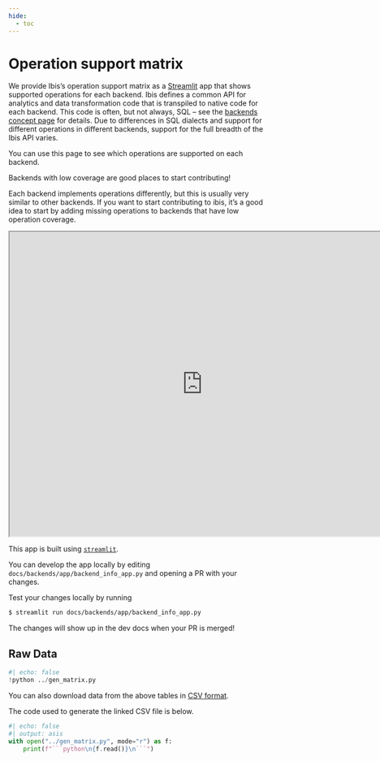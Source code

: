 ```yaml
---
hide:
  - toc
---
```


# Operation support matrix

We provide Ibis's operation support matrix as a [Streamlit](https://streamlit.io/) app that shows supported operations for each backend. Ibis defines a common API for analytics and data transformation code that is transpiled to native code for each backend. This code is often, but not always, SQL -- see the [backends concept page](/concepts/backend.qmd) for details. Due to differences in SQL dialects and support for different operations in different backends, support for the full breadth of the Ibis API varies.

You can use this page to see which operations are supported on each backend.

::: {.callout-tip}
Backends with low coverage are good places to start contributing!

Each backend implements operations differently, but this is usually very similar to other backends. If you want to start contributing to ibis, it's a good idea to start by adding missing operations to backends that have low operation coverage.
:::

<div class="streamlit-app">
  <iframe class="streamlit-app-inner" width=760 height=600 src="https://ibis-project.streamlit.app/?embedded=true"></iframe>
</div>

::: {.callout-note}
This app is built using [`streamlit`](https://streamlit.io/).

You can develop the app locally by editing `docs/backends/app/backend_info_app.py` and opening a PR with your changes.

Test your changes locally by running

```sh
$ streamlit run docs/backends/app/backend_info_app.py
```

The changes will show up in the dev docs when your PR is merged!
:::

## Raw Data

```python
#| echo: false
!python ../gen_matrix.py
```

You can also download data from the above tables in [CSV format](./backends/raw_support_matrix.csv).

The code used to generate the linked CSV file is below.

```python
#| echo: false
#| output: asis
with open("../gen_matrix.py", mode="r") as f:
    print(f"```python\n{f.read()}\n```")
```
